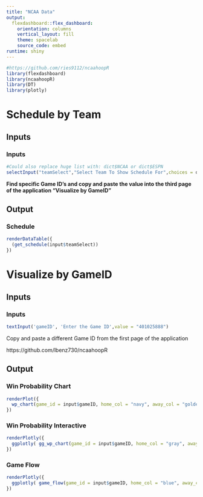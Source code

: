 ```yaml
---
title: "NCAA Data"
output: 
  flexdashboard::flex_dashboard:
    orientation: columns
    vertical_layout: fill
    theme: spacelab
    source_code: embed
runtime: shiny
---
```


```r
#https://github.com/ries9112/ncaahoopR
library(flexdashboard)
library(ncaahoopR)
library(DT)
library(plotly)
```

<!-- Schedule by Day -->
<!-- ======================================================================= -->

<!-- Inputs {.sidebar} -->
<!-- ----------------------------------------------------------------------- -->

<!-- ### Select Date -->

<!-- ```{r} -->
<!-- selectInput("yearSelect","Year",choices = c(2019,2018,2017,2016,2015,2014,2013,2012,2011,2010), selected = 2018) -->
<!-- sliderInput("monthSelect","Month",min =1,max=12,value=1) -->
<!-- sliderInput("daySelect","Day",min =1,max=31,value=1) -->
<!-- ``` -->

<!-- **Find specific Game ID's and copy and paste the value into the third page of the application "Visualize by GameID"** -->

<!-- https://github.com/lbenz730/ncaahoopR -->

<!-- Output {} -->
<!-- ----------------------------------------------------------------------- -->

<!-- ### Schedule -->

<!-- ```{r} -->
<!-- renderDataTable({ -->
<!-- get_master_schedule(input$yearSelect,input$monthSelect,input$daySelect) -->
<!-- }) -->
<!-- ``` --> 

Schedule by Team
=======================================================================

Inputs {.sidebar}
-----------------------------------------------------------------------

### Inputs

```r
#Could also replace huge list with: dict$NCAA or dict$ESPN
selectInput("teamSelect","Select Team To Show Schedule For",choices = dict$ESPN, selected = 'Duke' )
```

**Find specific Game ID's and copy and paste the value into the third page of the application "Visualize by GameID"**

Output {.tabset .tabset-fade}
-----------------------------------------------------------------------

### Schedule

```r
renderDataTable({
  (get_schedule(input$teamSelect))
})
```

Visualize by GameID
=======================================================================

Inputs {.sidebar}
-----------------------------------------------------------------------

### Inputs

```r
textInput('gameID', 'Enter the Game ID',value = "401025888")
```

Copy and paste a different Game ID from the first page of the application

https://github.com/lbenz730/ncaahoopR

Output {.tabset .tabset-fade}
-----------------------------------------------------------------------

### Win Probability Chart

```r
renderPlot({
  wp_chart(game_id = input$gameID, home_col = "navy", away_col = "goldenrod1")
})
```

### Win Probability Interactive

```r
renderPlotly({
  ggplotly( gg_wp_chart(game_id = input$gameID, home_col = "gray", away_col = "orange") )
})
```

### Game Flow 

```r
renderPlotly({
  ggplotly( game_flow(game_id = input$gameID, home_col = "blue", away_col = "navy") )
})
```
